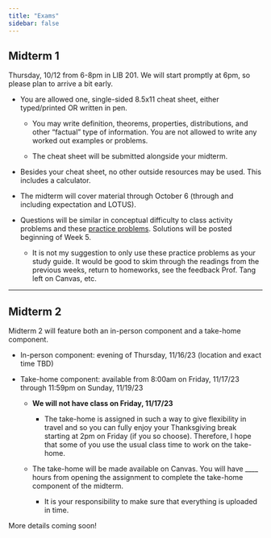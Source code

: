 ```yaml
---
title: "Exams"
sidebar: false
---
```


## Midterm 1

Thursday, 10/12 from 6-8pm in LIB 201. We will start promptly at 6pm, so please plan to arrive a bit early.

-   You are allowed one, single-sided 8.5x11 cheat sheet, either typed/printed OR written in pen.

    -   You may write definition, theorems, properties, distributions, and other "factual" type of information. You are not allowed to write any worked out examples or problems.

    -   The cheat sheet will be submitted alongside your midterm.

-   Besides your cheat sheet, no other outside resources may be used. This includes a calculator.

-   The midterm will cover material through October 6 (through and including expectation and LOTUS).

-   Questions will be similar in conceptual difficulty to class activity problems and these [practice problems](weeks/exam/midterm1_review.pdf). Solutions will be posted beginning of Week 5.

    -   It is not my suggestion to only use these practice problems as your study guide. It would be good to skim through the readings from the previous weeks, return to homeworks, see the feedback Prof. Tang left on Canvas, etc.

------------------------------------------------------------------------

## Midterm 2

Midterm 2 will feature both an in-person component and a take-home component.

-   In-person component: evening of Thursday, 11/16/23 (location and exact time TBD)

-   Take-home component: available from 8:00am on Friday, 11/17/23 through 11:59pm on Sunday, 11/19/23

    -   **We will not have class on Friday, 11/17/23**

        -   The take-home is assigned in such a way to give flexibility in travel and so you can fully enjoy your Thanksgiving break starting at 2pm on Friday (if you so choose). Therefore, I hope that some of you use the usual class time to work on the take-home.

    -   The take-home will be made available on Canvas. You will have \_\_\_\_ hours from opening the assignment to complete the take-home component of the midterm.

        -   It is your responsibility to make sure that everything is uploaded in time.

More details coming soon!
